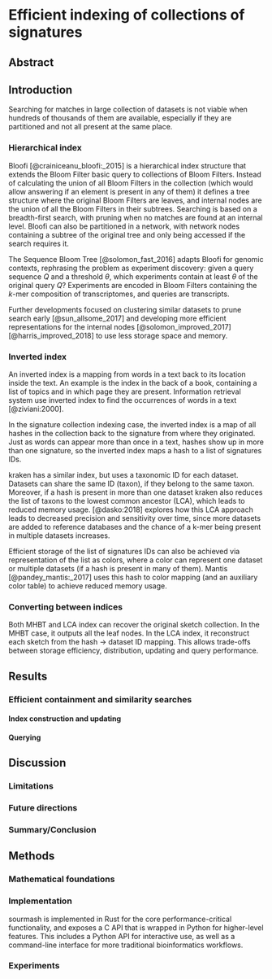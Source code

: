 # Efficient indexing of collections of signatures

\chaptermark {MHBT}

## Abstract

## Introduction

Searching for matches in large collection of datasets is not viable when hundreds of thousands of
them are available,
especially if they are partitioned and not all present at the same place.

### Hierarchical index

<!-- 'k-mer aggregative methods in (marchet 2019)' -->

Bloofi [@crainiceanu_bloofi:_2015] is a hierarchical index structure that
extends the Bloom Filter basic query to collections of Bloom Filters.
Instead of calculating the union of all Bloom Filters in the collection
(which would allow answering if an element is present in any of them)
it defines a tree structure where the original Bloom Filters are leaves,
and internal nodes are the union of all the Bloom Filters in their subtrees.
Searching is based on a breadth-first search,
with pruning when no matches are found at an internal level.
Bloofi can also be partitioned in a network,
with network nodes containing a subtree of the original tree and only being
accessed if the search requires it.

The Sequence Bloom Tree [@solomon_fast_2016] adapts Bloofi for genomic contexts,
rephrasing the problem as experiment discovery:
given a query sequence $Q$ and a threshold $\theta$,
which experiments contain at least $\theta$ of the original query $Q$?
Experiments are encoded in Bloom Filters containing the $k$-mer composition of transcriptomes,
and queries are transcripts.

Further developments focused on clustering similar datasets to prune search
early [@sun_allsome_2017] and developing more efficient representations for the
internal nodes [@solomon_improved_2017] [@harris_improved_2018] to use less
storage space and memory.

<!--
example figure for SBT:
http://www.texample.net/tikz/examples/merge-sort-recursion-tree/

-->

### Inverted index

<!-- 'color- aggregative methods in (marchet 2019)' -->

An inverted index is a mapping from words in a text back to its location inside
the text.
An example is the index in the back of a book,
containing a list of topics and in which page they are present.
Information retrieval system use inverted index to find the occurrences of
words in a text [@ziviani:2000].

In the signature collection indexing case,
the inverted index is a map of all hashes in the collection back to
the signature from where they originated.
Just as words can appear more than once in a text,
hashes show up in more than one signature,
so the inverted index maps a hash to a list of signatures IDs.

kraken has a similar index,
but uses a taxonomic ID for each dataset.
Datasets can share the same ID (taxon),
if they belong to the same taxon.
Moreover,
if a hash is present in more than one dataset
kraken also reduces the list of taxons to the lowest common ancestor (LCA),
which leads to reduced memory usage.
[@dasko:2018] explores how this LCA approach leads to decreased precision and sensitivity over time,
since more datasets are added to reference databases and the chance of a k-mer being present
in multiple datasets increases.

\todoin{
- mash screen has a similar index, but it is constructed on-the-fly using the
  distinct hashes in a sketch collection as keys,
  and the values are mapped to a hash occurrence counter in a query metagenome.

- sourmash LCA index is the opposite: it stores the hashes, but allow
  reconstructing the original sketch collection.
}

Efficient storage of the list of signatures IDs can also be achieved via representation of the list as colors,
where a color can represent one dataset or multiple datasets (if a hash is present in many of them).
Mantis [@pandey_mantis:_2017] uses this hash to color mapping
(and an auxiliary color table) to achieve reduced memory usage.

### Converting between indices

Both MHBT and LCA index can recover the original sketch collection.
In the MHBT case,
it outputs all the leaf nodes.
In the LCA index,
it reconstruct each sketch from the hash -> dataset ID mapping.
This allows trade-offs between storage efficiency,
distribution,
updating and query performance.

## Results

### Efficient containment and similarity searches

#### Index construction and updating

\todoin{resource usage (time, cpu, mem)

- sourmash indices benefit from more data. Inverted index

}

#### Querying

\todoin{

- discuss COST (cost of single thread)

}


## Discussion

### Limitations

### Future directions

\todoin{
- Other indices
  * Fundamentally a scaled minhash is a subset of the k-mer composition of a
  dataset, so any index from https://www.biorxiv.org/content/10.1101/866756v1
  ("Data structures based on k-mers for querying large collections of sequencing datasets")
  can be used to scale,
  and given that gather is defined over a collection of signatures the indices
  can also be used to improve gather performance.

- sourmash is currently single threaded, but that's an implementation detail.
  Parallel queries are possible (in a shared read-only index)
}

### Summary/Conclusion

## Methods

### Mathematical foundations

### Implementation

sourmash is implemented in Rust for the core performance-critical functionality,
and exposes a C API that is wrapped in Python for higher-level features.
This includes a Python API for interactive use,
as well as a command-line interface for more traditional bioinformatics workflows.

### Experiments
